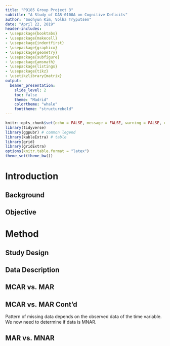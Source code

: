 ```yaml
---
title: "P9185 Group Project 3"
subtitle: "A Study of DAR-0100A on Cognitive Deficits"
author: "Soohyun Kim, Volha Tryputsen"
date: "April 22, 2019"
header-includes:
- \usepackage{booktabs}
- \usepackage{makecell}
- \usepackage{indentfirst}
- \usepackage{graphicx}
- \usepackage{geometry}
- \usepackage{subfigure}
- \usepackage{amsmath}
- \usepackage{listings}
- \usepackage{tikz}
- \usetikzlibrary{matrix}
output:
  beamer_presentation:
    slide_level: 2
    toc: false
    theme: "Madrid"
    colortheme: "whale"
    fonttheme: "structurebold"
---
```


```r
knitr::opts_chunk$set(echo = FALSE, message = FALSE, warning = FALSE, comment = "")
library(tidyverse)
library(ggpubr) # common legend
library(kableExtra) # table
library(grid)
library(gridExtra)
options(knitr.table.format = "latex")
theme_set(theme_bw())
```

# Introduction 
## Background
  
## Objective



# Method
## Study Design
## Data Description

## MCAR vs. MAR

\tiny
\begin{table}[!htbp] \centering 
  \caption{Testing MCAR vs. MAR using Logistc RE Model} 
  \label{} 
\small 
\begin{tabular}{@{\extracolsep{5pt}}lc} 
\\[-1.8ex]\hline 
\hline \\[-1.8ex] 
 & \multicolumn{1}{c}{\textit{Dependent variable:}} \\ 
\cline{2-2} 
\\[-1.8ex] & MEM\_comp \\ 
\hline \\[-1.8ex] 
 Constant & $-$1.409 (1.086) \\ 
  Age & $-$0.028 (0.026) \\ 
  GenderM & $-$0.476 (0.471) \\ 
  Treatment\_GroupB & 0.267 (0.566) \\ 
  Treatment\_GroupC & 0.092 (0.556) \\ 
  Day & 0.023$^{***}$ (0.006) \\ 
 \hline \\[-1.8ex] 
Observations & 188 \\ 
Log Likelihood & $-$71.688 \\ 
Akaike Inf. Crit. & 157.376 \\ 
Bayesian Inf. Crit. & 180.032 \\ 
\hline 
\hline \\[-1.8ex] 
\textit{Note:}  & \multicolumn{1}{r}{$^{*}$p$<$0.1; $^{**}$p$<$0.05; $^{***}$p$<$0.01} \\ 
\end{tabular} 
\end{table} 

## MCAR vs. MAR Cont'd

Pattern of missing data depends on the observed data of the time variable. We now need to determine if data is MNAR.

## MAR vs. MNAR

